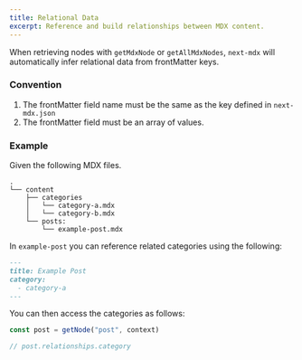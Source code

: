 ```yaml
---
title: Relational Data
excerpt: Reference and build relationships between MDX content.
---
```


When retrieving nodes with `getMdxNode` or `getAllMdxNodes`, `next-mdx` will automatically infer relational data from frontMatter keys.

### Convention

1. The frontMatter field name must be the same as the key defined in `next-mdx.json`
2. The frontMatter field must be an array of values.

### Example

Given the following MDX files.

```
.
└── content
    ├── categories
    │   └── category-a.mdx
    │   └── category-b.mdx
    └── posts:
        └── example-post.mdx
```

In `example-post` you can reference related categories using the following:

```md
---
title: Example Post
category:
  - category-a
---
```

You can then access the categories as follows:

```js
const post = getNode("post", context)

// post.relationships.category
```
